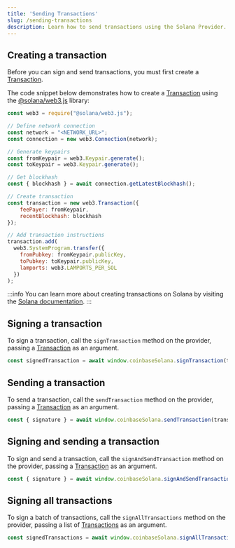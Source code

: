 ```yaml
---
title: 'Sending Transactions'
slug: /sending-transactions
description: Learn how to send transactions using the Solana Provider.
---
```


## Creating a transaction

Before you can sign and send transactions, you must first create a [Transaction](https://solana-labs.github.io/solana-web3.js/classes/Transaction.html).

The code snippet below demonstrates how to create a [Transaction](https://solana-labs.github.io/solana-web3.js/classes/Transaction.html) using the [@solana/web3.js](https://solana-labs.github.io/solana-web3.js/index.html) library:

```javascript
const web3 = require("@solana/web3.js");

// Define network connection
const network = "<NETWORK_URL>";
const connection = new web3.Connection(network);

// Generate keypairs
const fromKeypair = web3.Keypair.generate();
const toKeypair = web3.Keypair.generate();

// Get blockhash
const { blockhash } = await connection.getLatestBlockhash();

// Create transaction
const transaction = new web3.Transaction({
    feePayer: fromKeypair,
    recentBlockhash: blockhash
});

// Add transaction instructions
transaction.add(
  web3.SystemProgram.transfer({
    fromPubkey: fromKeypair.publicKey,
    toPubkey: toKeypair.publicKey,
    lamports: web3.LAMPORTS_PER_SOL
  })
);

```

:::info
You can learn more about creating transactions on Solana by visiting the [Solana documentation](https://docs.solana.com/developing/clients/javascript-api#creating-and-sending-transactions).
:::

## Signing a transaction

To sign a transaction, call the `signTransaction` method on the provider, passing a [Transaction](https://solana-labs.github.io/solana-web3.js/classes/Transaction.html) as an argument.

```javascript
const signedTransaction = await window.coinbaseSolana.signTransaction(transaction);
```

## Sending a transaction

To send a transaction, call the `sendTransaction` method on the provider, passing a [Transaction](https://solana-labs.github.io/solana-web3.js/classes/Transaction.html) as an argument.

```javascript
const { signature } = await window.coinbaseSolana.sendTransaction(transaction);
```

## Signing and sending a transaction

To sign and send a transaction, call the `signAndSendTransaction` method on the provider, passing a [Transaction](https://solana-labs.github.io/solana-web3.js/classes/Transaction.html) as an argument.

```javascript
const { signature } = await window.coinbaseSolana.signAndSendTransaction(transaction);
```

## Signing all transactions

To sign a batch of transactions, call the `signAllTransactions` method on the provider, passing a list of [Transactions](https://solana-labs.github.io/solana-web3.js/classes/Transaction.html) as an argument.

```javascript
const signedTransactions = await window.coinbaseSolana.signAllTransactions(transactions);
```

